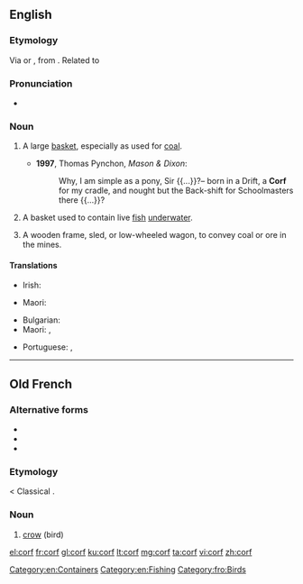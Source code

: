 ==English==

===Etymology===
Via {{etyl|gml|en}} {{m|gml|korf}} or {{etyl|dum|en}} {{m|dum|korf}}, from {{etyl|la|en}} {{m|la|corbis||basket}}. Related to {{cog|de|Korb||a basket, creel}}

===Pronunciation===
* {{IPA|/kɔːf/|lang=en}}

===Noun===
{{en-noun|corves|s}}

# {{label|en|mining}} A large [[basket]], especially as used for [[coal]].
#* '''1997''', Thomas Pynchon, ''Mason & Dixon'':
#*: Why, I am simple as a pony, Sir {{...}}?– born in a Drift, a '''Corf''' for my cradle, and nought but the Back-shift for Schoolmasters there {{...}}?
# A basket used to contain live [[fish]] [[underwater]].
# {{label|en|mining}} A wooden frame, sled, or low-wheeled wagon, to convey coal or ore in the mines.

====Translations====
{{trans-top|a large basket, especially as used for coal}}
* Irish: {{t|ga|féan guail|m}}
{{trans-mid}}
* Maori: {{t|mi|pūkirikiri}} {{qualifier|for carrying stone, gravel, sand, earth}}
{{trans-bottom}}

{{trans-top|a basket used to contain live fish underwater}}
* Bulgarian: {{t+|bg|кошница|f|tr=kóshnitsa|sc=Cyrl}}
* Maori: {{t|mi|whakarino}}, {{t|mi|korotete}}
{{trans-mid}}
* Portuguese: {{t+|pt|cofo|m}}, {{t+|pt|samburá|m}} {{qualifier|Brazil}}
{{trans-bottom}}

[[Category:en:Containers]]
[[Category:en:Fishing]]

----

==Old French==

===Alternative forms===
* {{l|fro|corb}}
* {{l|fro|corp}}
* {{l|fro|crop}}

===Etymology===
{{etyl|VL.|fro}} {{m|la|*corbus}} < Classical {{etyl|la|fro}} {{m|la|corvus}}.

===Noun===
{{fro-noun|m}}

# [[crow]] (bird)

[[Category:fro:Birds]]

[[el:corf]]
[[fr:corf]]
[[gl:corf]]
[[ku:corf]]
[[lt:corf]]
[[mg:corf]]
[[ta:corf]]
[[vi:corf]]
[[zh:corf]]